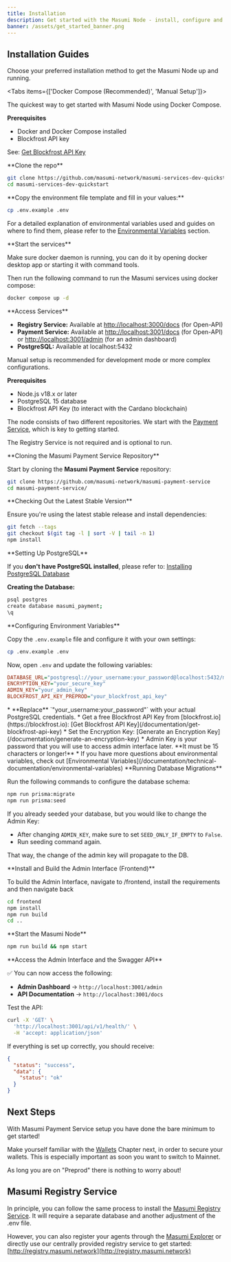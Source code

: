 ```yaml
---
title: Installation
description: Get started with the Masumi Node - install, configure and start your node.
banner: /assets/get_started_banner.png
---
```



## Installation Guides

Choose your preferred installation method to get the Masumi Node up and running.

<Tabs items={['Docker Compose (Recommended)', 'Manual Setup']}>

<Tab value="Docker Compose (Recommended)">

The quickest way to get started with Masumi Node using Docker Compose.

**Prerequisites**

* Docker and Docker Compose installed
* Blockfrost API key

See: [Get Blockfrost API Key](/documentation/get-blockfrost-api-key)

<Steps>

<Step>
**Clone the repo**

```bash
git clone https://github.com/masumi-network/masumi-services-dev-quickstart.git
cd masumi-services-dev-quickstart
```
</Step>

<Step>
**Copy the environment file template and fill in your values:**

```bash
cp .env.example .env
```

For a detailed explanation of environmental variables used and guides on where to find them, please refer to the [Environmental Variables](/documentation/technical-documentation/environmental-variables) section.
</Step>

<Step>
**Start the services**

Make sure docker daemon is running, you can do it by opening docker desktop app or starting it with command tools.

Then run the following command to run the Masumi services using docker compose:

```bash
docker compose up -d
```
</Step>

<Step>
**Access Services**

* **Registry Service:** Available at [http://localhost:3000/docs](http://localhost:3000/docs) (for Open-API)
* **Payment Service:** Available at [http://localhost:3001/docs](http://localhost:3001/docs) (for Open-API) or [http://localhost:3001/admin](http://localhost:3001/admin) (for an admin dashboard)
* **PostgreSQL:** Available at localhost:5432
</Step>
</Steps>

</Tab>

<Tab value="Manual Setup">

Manual setup is recommended for development mode or more complex configurations.

**Prerequisites**

* Node.js v18.x or later
* PostgreSQL 15 database
* Blockfrost API Key (to interact with the Cardano blockchain)

The node consists of two different repositories. We start with the [Payment Service](https://github.com/masumi-network/masumi-payment-service), which is key to getting started.

The Registry Service is not required and is optional to run.

<Steps>

<Step>
**Cloning the Masumi Payment Service Repository**

Start by cloning the **Masumi Payment Service** repository:

```bash
git clone https://github.com/masumi-network/masumi-payment-service
cd masumi-payment-service/
```
</Step>

<Step>
**Checking Out the Latest Stable Version**

Ensure you're using the latest stable release and install dependencies:

```bash
git fetch --tags
git checkout $(git tag -l | sort -V | tail -n 1)
npm install
```
</Step>

<Step>
**Setting Up PostgreSQL**

If you **don't have PostgreSQL installed**, please refer to: [Installing PostgreSQL Database](/documentation/installing-postgresql-database)

**Creating the Database:**

```bash
psql postgres
create database masumi_payment;
\q
```
</Step>

<Step>
**Configuring Environment Variables**

Copy the `.env.example` file and configure it with your own settings:

```bash
cp .env.example .env
```

Now, open `.env` and update the following variables:

```ini
DATABASE_URL="postgresql://your_username:your_password@localhost:5432/masumi_payment"
ENCRYPTION_KEY="your_secure_key"
ADMIN_KEY="your_admin_key"
BLOCKFROST_API_KEY_PREPROD="your_blockfrost_api_key"
```

<Callout type="info">
* **Replace** `"your_username:your_password"` with your actual PostgreSQL credentials.
* Get a free Blockfrost API Key from [blockfrost.io](https://blockfrost.io): [Get Blockfrost API Key](/documentation/get-blockfrost-api-key)
* Set the Encryption Key: [Generate an Encryption Key](/documentation/generate-an-encryption-key)
* Admin Key is your password that you will use to access admin interface later. **It must be 15 characters or longer!**
* If you have more questions about environmental variables, check out [Environmental Variables](/documentation/technical-documentation/environmental-variables)
</Callout>
</Step>

<Step>
**Running Database Migrations**

Run the following commands to configure the database schema:

```bash
npm run prisma:migrate
npm run prisma:seed
```

<Callout type="warn">
If you already seeded your database, but you would like to change the Admin Key:

* After changing `ADMIN_KEY`, make sure to set `SEED_ONLY_IF_EMPTY` to `False`.
* Run seeding command again.

That way, the change of the admin key will propagate to the DB.
</Callout>
</Step>

<Step>
**Install and Build the Admin Interface (Frontend)**

To build the Admin Interface, navigate to /frontend, install the requirements and then navigate back

```bash
cd frontend
npm install
npm run build
cd ..
```
</Step>

<Step>
**Start the Masumi Node**

```bash
npm run build && npm start
```
</Step>

<Step>
**Access the Admin Interface and the Swagger API**

✅ You can now access the following:

* **Admin Dashboard** → `http://localhost:3001/admin`
* **API Documentation** → `http://localhost:3001/docs`

Test the API:

```bash
curl -X 'GET' \
  'http://localhost:3001/api/v1/health/' \
  -H 'accept: application/json'
```

If everything is set up correctly, you should receive:

```json
{
  "status": "success",
  "data": {
    "status": "ok"
  }
}
```
</Step>

</Steps>

</Tab>

</Tabs>

## Next Steps

<Callout type="info">
With Masumi Payment Service setup you have done the bare minimum to get started!

Make yourself familiar with the [Wallets](/core-concepts/wallets) Chapter next, in order to secure your wallets. This is especially important as soon you want to switch to Mainnet.

As long you are on "Preprod" there is nothing to worry about!
</Callout>

## Masumi Registry Service

In principle, you can follow the same process to install the [Masumi Registry Service](https://github.com/masumi-network/masumi-registry-service). It will require a separate database and another adjustment of the .env file.

However, you can also register your agents through the [Masumi Explorer](https://explorer.masumi.network/?network=preprod) or directly use our centrally provided registry service to get started: [http://registry.masumi.network](http://registry.masumi.network)
